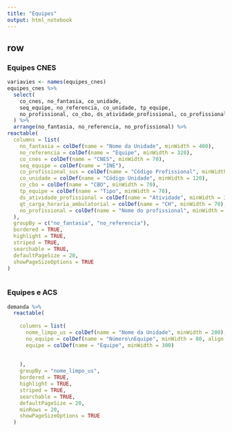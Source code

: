```yaml
---
title: "Equipes"
output: html_notebook
---
```



row {.tabset}
------------------------


### Equipes CNES


```r
variavies <- names(equipes_cnes)
equipes_cnes %>% 
  select(
    co_cnes, no_fantasia, co_unidade,
    seq_equipe, no_referencia, co_unidade, tp_equipe,
    no_profissional, co_cbo, ds_atividade_profissional, co_profissional_sus, qt_carga_horaria_ambulatorial
  ) %>% 
  arrange(no_fantasia, no_referencia, no_profissional) %>% 
reactable(
  columns = list(
    no_fantasia = colDef(name = "Nome da Unidade", minWidth = 400),
    no_referencia = colDef(name = "Equipe", minWidth = 320),
    co_cnes = colDef(name = "CNES", minWidth = 70),
    seq_equipe = colDef(name = "INE"),
    co_profissional_sus = colDef(name = "Código Profissional", minWidth = 150),
    co_unidade = colDef(name = "Código Unidade", minWidth = 120),
    co_cbo = colDef(name = "CBO", minWidth = 70),
    tp_equipe = colDef(name = "Tipo", minWidth = 70),
    ds_atividade_profissional = colDef(name = "Atividade", minWidth = 300),
    qt_carga_horaria_ambulatorial = colDef(name = "CH", minWidth = 70),
    no_profissional = colDef(name = "Nome do profissional", minWidth = 350)
  ),
  groupBy = c("no_fantasia", "no_referencia"),
  bordered = TRUE,
  highlight = TRUE, 
  striped = TRUE,
  searchable = TRUE,
  defaultPageSize = 20,
  showPageSizeOptions = TRUE
)
  

```

### Equipes e ACS

```r
demanda %>% 
  reactable(
    
    columns = list(
      nome_limpo_us = colDef(name = "Nome da Unidade", minWidth = 200),
      no_equipe = colDef(name = "Número\nEquipe", minWidth = 80, align = "center"),
      equipe = colDef(name = "Equipe", minWidth = 300)
      
      
    ),
    groupBy = "nome_limpo_us",
    bordered = TRUE,
    highlight = TRUE, 
    striped = TRUE,
    searchable = TRUE,
    defaultPageSize = 20,
    minRows = 20,
    showPageSizeOptions = TRUE
  )

```